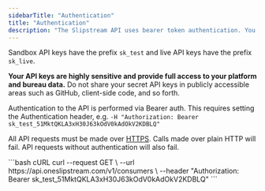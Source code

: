 ```yaml
---
sidebarTitle: "Authentication"
title: "Authentication"
description: "The Slipstream API uses bearer token authentication. You can view your API keys in the Slipstream dashboard."
---
```


Sandbox API keys have the prefix `sk_test` and live API keys have the prefix `sk_live`.

**Your API keys are highly sensitive and provide full access to your platform and bureau data.** Do not share your secret API keys in publicly accessible areas such as GitHub, client-side code, and so forth.

Authentication to the API is performed via Bearer auth. This requires setting the Authentication header, e.g. `-H "Authorization: Bearer sk_test_51MktQKLA3xH30J63kOdV0kAdOkV2KDBLQ"`

All API requests must be made over [HTTPS](http://en.wikipedia.org/wiki/HTTP_Secure). Calls made over plain HTTP will fail. API requests without authentication will also fail.

<RequestExample>
```bash cURL
curl --request GET \
  --url https://api.oneslipstream.com/v1/consumers \
  --header "Authorization: Bearer sk_test_51MktQKLA3xH30J63kOdV0kAdOkV2KDBLQ" 
```
</RequestExample>